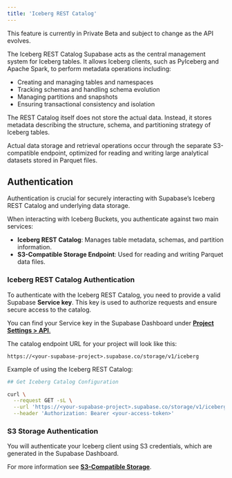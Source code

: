 ```yaml
---
title: 'Iceberg REST Catalog'
---
```


<Admonition type="note">
    This feature is currently in Private Beta and subject to change as the API evolves.
</Admonition>

The Iceberg REST Catalog Supabase acts as the central management system for Iceberg tables. It allows Iceberg clients, such as PyIceberg and Apache Spark, to perform metadata operations including:

- Creating and managing tables and namespaces
- Tracking schemas and handling schema evolution
- Managing partitions and snapshots
- Ensuring transactional consistency and isolation

The REST Catalog itself does not store the actual data. Instead, it stores metadata describing the structure, schema, and partitioning strategy of Iceberg tables.

Actual data storage and retrieval operations occur through the separate S3-compatible endpoint, optimized for reading and writing large analytical datasets stored in Parquet files.


## Authentication

Authentication is crucial for securely interacting with Supabase’s Iceberg REST Catalog and underlying data storage.

When interacting with Iceberg Buckets, you authenticate against two main services:

- **Iceberg REST Catalog**: Manages table metadata, schemas, and partition information.
- **S3-Compatible Storage Endpoint**: Used for reading and writing Parquet data files.

### Iceberg REST Catalog Authentication

To authenticate with the Iceberg REST Catalog, you need to provide a valid Supabase **Service key**.
This key is used to authorize requests and ensure secure access to the catalog.

You can find your Service key in the Supabase Dashboard under [**Project Settings > API**.](https://supabase.com/dashboard/project/_/settings/api-keys)

The catalog endpoint URL for your project will look like this:

```
https://<your-supabase-project>.supabase.co/storage/v1/iceberg
```

Example of using the Iceberg REST Catalog:

```bash
## Get Iceberg Catalog Configuration

curl \
  --request GET -sL \
  --url 'https://<your-supabase-project>.supabase.co/storage/v1/iceberg/v1/config?warehouse=<bucket-name>' \
  --header 'Authorization: Bearer <your-access-token>'

```

### S3 Storage Authentication

You will authenticate your Iceberg client using S3 credentials, which are generated in the Supabase Dashboard.

For more information see [**S3-Compatible Storage**](https://supabase.com/docs/guides/storage/s3/authentication).